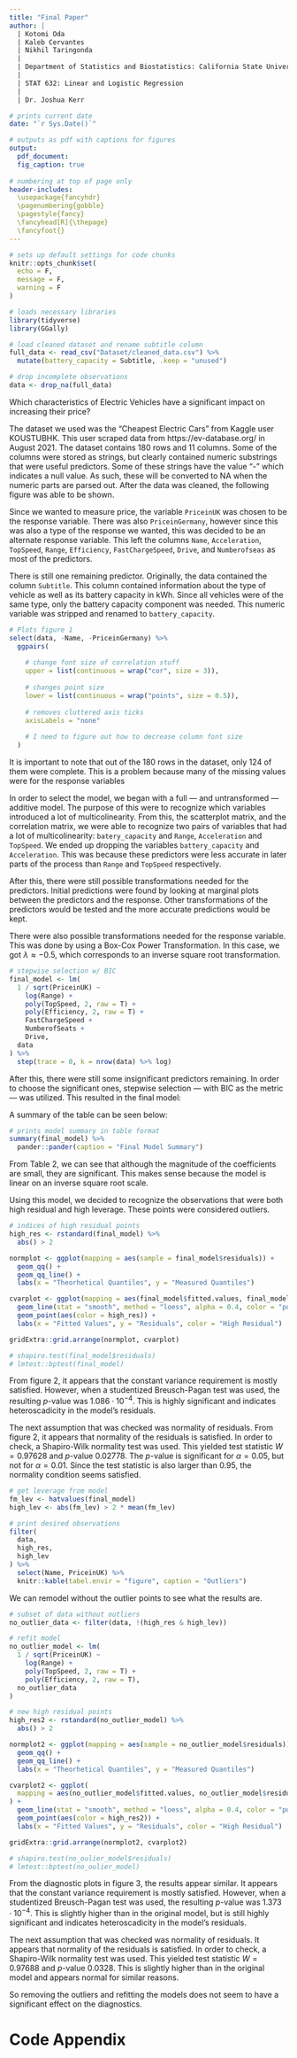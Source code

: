 ```yaml
---
title: "Final Paper"
author: |
  | Kotomi Oda
  | Kaleb Cervantes
  | Nikhil Taringonda
  |
  | Department of Statistics and Biostatistics: California State University: East Bay
  |
  | STAT 632: Linear and Logistic Regression
  |
  | Dr. Joshua Kerr

# prints current date
date: "`r Sys.Date()`"

# outputs as pdf with captions for figures
output:
  pdf_document:
  fig_caption: true
  
# numbering at top of page only
header-includes:
  \usepackage{fancyhdr}
  \pagenumbering{gobble}
  \pagestyle{fancy}
  \fancyhead[R]{\thepage}
  \fancyfoot{}
---
```


\newpage
\pagenumbering{arabic}

<!-- ignore title page count -->

```r
# sets up default settings for code chunks
knitr::opts_chunk$set(
  echo = F,
  message = F,
  warning = F
)
```

```r

# loads necessary libraries
library(tidyverse)
library(GGally)

# load cleaned dataset and rename subtitle column
full_data <- read_csv("Dataset/cleaned_data.csv") %>%
  mutate(battery_capacity = Subtitle, .keep = "unused")

# drop incomplete observations
data <- drop_na(full_data)
```

<!-- Research Question -->
<!-- Incorporate into introduction? -->
Which characteristics of Electric Vehicles have a significant impact on increasing their price?

<!-- Mention data cleaning and why a large portion of the data was removed? -->
<!-- Description of data, coppied from readme -->
The dataset we used was the “Cheapest Electric Cars” from Kaggle user KOUSTUBHK. This user scraped data from https://ev-database.org/ in August 2021. The dataset contains 180 rows and 11 columns. Some of the columns were stored as strings, but clearly contained numeric substrings that were useful predictors. Some of these strings have the value “-” which indicates a null value. As such, these will be converted to NA when the numeric parts are parsed out. After the data was cleaned, the following figure was able to be shown.

Since we wanted to measure price, the variable `PriceinUK` was chosen to be the response variable. There was also `PriceinGermany`, however since this was also a type of the response we wanted, this was decided to be an alternate response variable. This left the columns `Name`, `Acceleration`, `TopSpeed`, `Range`, `Efficiency`, `FastChargeSpeed`, `Drive`, and `Numberofseas` as most of the predictors.

There is still one remaining predictor. Originally, the data contained the column `Subtitle`. This column contained information about the type of vehicle as well as its battery capacity in kWh. Since all vehicles were of the same type, only the battery capacity component was needed. This numeric variable was stripped and renamed to `battery_capacity`.

```r

# Plots figure 1
select(data, -Name, -PriceinGermany) %>%
  ggpairs(
    
    # change font size of correlation stuff
    upper = list(continuous = wrap("cor", size = 3)),
    
    # changes point size
    lower = list(continuous = wrap("points", size = 0.5)),
    
    # removes cluttered axis ticks
    axisLabels = "none"
    
    # I need to figure out how to decrease column font size
  )
```

It is important to note that out of the 180 rows in the dataset, only 124 of them were complete. This is a problem because many of the missing values were for the response variables
<!-- I need to think of how to finish this sentence. -->

<!-- Methods and Results -->
<!-- Descriptive and inferential statistics -->

<!-- Model Selection Process -->
In order to select the model, we began with a full --- and untransformed --- additive model. The purpose of this were to recognize which variables introduced a lot of multicolinearity. From this, the scatterplot matrix, and the correlation matrix, we were able to recognize two pairs of variables that had a lot of multicolinearity: `batery_capacity` and `Range`, `Acceleration` and `TopSpeed`.
<!-- Mention something about VIF with those here -->
We ended up dropping the variables `battery_capacity` and `Acceleration`. This was because these predictors were less accurate in later parts of the process than `Range` and `TopSpeed` respectively.

After this, there were still possible transformations needed for the predictors. Initial predictions were found by looking at marginal plots between the predictors and the response. Other transformations of the predictors would be tested and the more accurate predictions would be kept.

There were also possible transformations needed for the response variable. This was done by using a Box-Cox Power Transformation. In this case, we got $\lambda \approx -0.5$, which corresponds to an inverse square root transformation.

```r

# stepwise selection w/ BIC
final_model <- lm(
  1 / sqrt(PriceinUK) ~
    log(Range) +
    poly(TopSpeed, 2, raw = T) +
    poly(Efficiency, 2, raw = T) +
    FastChargeSpeed +
    NumberofSeats +
    Drive,
  data
) %>%
  step(trace = 0, k = nrow(data) %>% log)
```

After this, there were still some insignificant predictors remaining. In order to choose the significant ones, stepwise selection --- with BIC as the metric --- was utilized. This resulted in the final model:

<!-- This will render correctly if knitted to pdf -->
\begin{align*}
\frac{1}{\sqrt{\texttt{PriceinUK}}} &= \beta_0 \\
&+ \beta_1 \ln \texttt{Range} \\
&+ \beta_2 \texttt{TopSpeed} \\
&+ \beta_3 \texttt{TopSpeed}^2 \\
&+ \beta_4 \texttt{Efficiency} \\
&+ \beta_5 \texttt{Efficiency}^2 \\
&+ \epsilon
\end{align*}

A summary of the table can be seen below:

<!-- regression summary table -->

```r

# prints model summary in table format
summary(final_model) %>%
  pander::pander(caption = "Final Model Summary")
```

From Table 2, we can see that although the magnitude of the coefficients are small, they are significant. This makes sense because the model is linear on an inverse square root scale.

<!-- Diagnostic Plots -->
Using this model, we decided to recognize the observations that were both high residual and high leverage. These points were considered outliers.

```r

# indices of high residual points
high_res <- rstandard(final_model) %>%
  abs() > 2

normplot <- ggplot(mapping = aes(sample = final_model$residuals)) +
  geom_qq() +
  geom_qq_line() +
  labs(x = "Theorhetical Quantiles", y = "Measured Quantiles")

cvarplot <- ggplot(mapping = aes(final_model$fitted.values, final_model$residuals)) +
  geom_line(stat = "smooth", method = "loess", alpha = 0.4, color = "purple", size = 1) +
  geom_point(aes(color = high_res)) +
  labs(x = "Fitted Values", y = "Residuals", color = "High Residual")

gridExtra::grid.arrange(normplot, cvarplot)

# shapiro.test(final_model$residuals)
# lmtest::bptest(final_model)
```

From figure 2, it appears that the constant variance requirement is mostly satisfied. However, when a studentized Breusch-Pagan test was used, the resulting $p$-value was $1.086 \cdot 10^{-4}$. This is highly significant and indicates heteroscadicity in the model's residuals.

The next assumption that was checked was normality of residuals. From figure 2, it appears that normality of the residuals is satisfied. In order to check, a Shapiro-Wilk normality test was used. This yielded test statistic $W = 0.97628$ and $p$-value $0.02778$. The $p$-value is significant for $\alpha = 0.05$, but not for $\alpha = 0.01$. Since the test statistic is also larger than $0.95$, the normality condition seems satisfied.

<!-- description and interpretation -->
<!-- idk what this means -->

```r

# get leverage from model
fm_lev <- hatvalues(final_model)
high_lev <- abs(fm_lev) > 2 * mean(fm_lev)

# print desired observations
filter(
  data,
  high_res,
  high_lev
) %>%
  select(Name, PriceinUK) %>%
  knitr::kable(tabel.envir = "figure", caption = "Outliers")
```

<!-- This is to answer a question that was asked during presentation -->
We can remodel without the outlier points to see what the results are.

```r

# subset of data without outliers
no_outlier_data <- filter(data, !(high_res & high_lev))

# refit model
no_outlier_model <- lm(
  1 / sqrt(PriceinUK) ~
    log(Range) +
    poly(TopSpeed, 2, raw = T) +
    poly(Efficiency, 2, raw = T),
  no_outlier_data
)

# new high residual points
high_res2 <- rstandard(no_outlier_model) %>%
  abs() > 2

normplot2 <- ggplot(mapping = aes(sample = no_outlier_model$residuals)) +
  geom_qq() +
  geom_qq_line() +
  labs(x = "Theorhetical Quantiles", y = "Measured Quantiles")

cvarplot2 <- ggplot(
  mapping = aes(no_outlier_model$fitted.values, no_outlier_model$residuals)
) +
  geom_line(stat = "smooth", method = "loess", alpha = 0.4, color = "purple", size = 1) +
  geom_point(aes(color = high_res2)) +
  labs(x = "Fitted Values", y = "Residuals", color = "High Residual")

gridExtra::grid.arrange(normplot2, cvarplot2)

# shapiro.test(no_oulier_model$residuals)
# lmtest::bptest(no_oulier_model)
```

From the diagnostic plots in figure 3, the results appear similar. It appears that the constant variance requirement is mostly satisfied. However, when a studentized Breusch-Pagan test was used, the resulting $p$-value was $1.373 \cdot 10^{-4}$. This is slightly higher than in the original model, but is still highly significant and indicates heteroscadicity in the model's residuals.

The next assumption that was checked was normality of residuals. It appears that normality of the residuals is satisfied. In order to check, a Shapiro-Wilk normality test was used. This yielded test statistic $W = 0.97688$ and $p$-value $0.0328$. This is slightly higher than in the original model and appears normal for similar reasons.

So removing the outliers and refitting the models does not seem to have a significant effect on the diagnostics.

<!-- conclusion -->

\newpage
# Code Appendix
```r
```